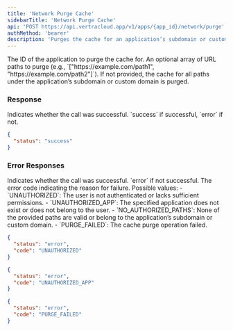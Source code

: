 ```yaml
---
title: 'Network Purge Cache'
sidebarTitle: 'Network Purge Cache'
api: 'POST https://api.vertracloud.app/v1/apps/{app_id}/network/purge'
authMethod: 'bearer'
description: 'Purges the cache for an application’s subdomain or custom domain, optionally for specific paths.'
---
```


<ParamField path="app_id" type="string" required>
  The ID of the application to purge the cache for.
</ParamField>

<ParamField body="paths" type="array">
  An optional array of URL paths to purge (e.g., `["https://example.com/path1", "https://example.com/path2"]`). If not provided, the cache for all paths under the application’s subdomain or custom domain is purged.
</ParamField>

### Response

<ResponseField name="status" type="string">
  Indicates whether the call was successful. `success` if successful, `error` if not.
</ResponseField>

<ResponseExample>

```json Response
{
  "status": "success"
}
```

</ResponseExample>

### Error Responses

<ResponseField name="status" type="string">
  Indicates whether the call was successful. `error` if not successful.
</ResponseField>

<ResponseField name="code" type="string">
  The error code indicating the reason for failure. Possible values:
  - `UNAUTHORIZED`: The user is not authenticated or lacks sufficient permissions.
  - `UNAUTHORIZED_APP`: The specified application does not exist or does not belong to the user.
  - `NO_AUTHORIZED_PATHS`: None of the provided paths are valid or belong to the application’s subdomain or custom domain.
  - `PURGE_FAILED`: The cache purge operation failed.
</ResponseField>

<ResponseExample>

```json Error Response (403)
{
  "status": "error",
  "code": "UNAUTHORIZED"
}
```

```json Error Response (403)
{
  "status": "error",
  "code": "UNAUTHORIZED_APP"
}
```

```json Error Response (500)
{
  "status": "error",
  "code": "PURGE_FAILED"
}
```

</ResponseExample>